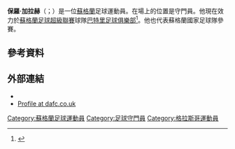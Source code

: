 '''保羅·加拉赫'''（{{lang-en|Paul Gallacher}}；{{bd|1979年|8月16日}}）是一位[[蘇格蘭|蘇格蘭]]足球運動員。在場上的位置是守門員。他現在效力於[[蘇格蘭足球超級聯賽|蘇格蘭足球超級聯賽]]球隊[[巴特里足球俱樂部|巴特里足球俱樂部]]<ref name = "thistle">{{cite news |url=http://www.bbc.co.uk/sport/0/football/22734433 |title=Partick Thistle: John Baird and Paul Gallacher sign on at Firhill |work=BBC Sport |publisher=BBC |date=31 May 2013 |accessdate=27 May 2014 |archive-date=2013-09-10 |archive-url=https://web.archive.org/web/20130910162337/http://www.bbc.co.uk/sport/0/football/22734433 |dead-url=no }}</ref>。他也代表蘇格蘭國家足球隊參賽。
==參考資料==
{{Reflist}}

==外部連結==
*{{soccerbase|id=15121}}
*[https://web.archive.org/web/20090619213421/http://www.dafc.premiumtv.co.uk/page/ProfilesDetail/0,,10288~6885,00.html Profile at dafc.co.uk]

{{DEFAULTSORT:Gallacher, Paul}}
[[Category:蘇格蘭足球運動員|Category:蘇格蘭足球運動員]]
[[Category:足球守門員|Category:足球守門員]]
[[Category:格拉斯哥運動員|Category:格拉斯哥運動員]]
